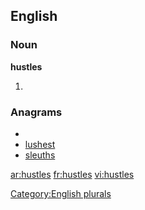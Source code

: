 
==English==

===Noun===
'''hustles'''

# {{plural of|[[hustle]]}}

===Anagrams===
* {{alphagram|ehlsstu}}
* [[lushest#English|lushest]]
* [[sleuths#English|sleuths]]

[[Category:English plurals]]

[[ar:hustles]]
[[fr:hustles]]
[[vi:hustles]]